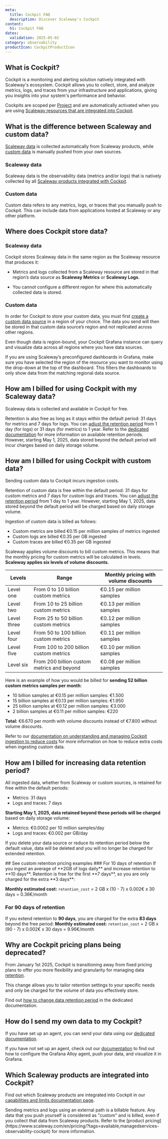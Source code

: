 ```yaml
---
meta:
  title: Cockpit FAQ
  description: Discover Scaleway's Cockpit
content:
  h1: Cockpit FAQ
dates:
  validation: 2025-05-02
category: observability
productIcon: CockpitProductIcon
---
```


<Macro id="cockpit-plan-deprecation" />

## What is Cockpit?

Cockpit is a monitoring and alerting solution natively integrated with Scaleway's ecosystem. Cockpit allows you to collect, store, and analyze metrics, logs, and traces from your infrastructure and applications, giving you insights into your system's performance and behavior. 

Cockpits are scoped per [Project](/organizations-and-projects/concepts/#project) and are automatically activated when you are using [Scaleway resources that are integrated into Cockpit](/cockpit/reference-content/cockpit-limitations/#product-integration-into-cockpit).

## What is the difference between Scaleway and custom data?

[Scaleway data](#scaleway-data) is collected automatically from Scaleway products, while [custom data](#custom-data) is manually pushed from your own sources.

### Scaleway data

Scaleway data is the observability data (metrics and/or logs) that is natively collected by all [Scaleway products integrated with Cockpit](/cockpit/reference-content/cockpit-limitations/#product-integration-into-cockpit).

### Custom data

Custom data refers to any metrics, logs, or traces that you manually push to Cockpit. This can include data from applications hosted at Scaleway or any other platform.

## Where does Cockpit store data?

### Scaleway data

Cockpit stores Scaleway data in the same region as the Scaleway resource that produces it:

- Metrics and logs collected from a Scaleway resource are stored in that region’s data source as **Scaleway Metrics** or **Scaleway Logs**.

- You cannot configure a different region for where this automatically collected data is stored.

### Custom data

In order for Cockpit to store your custom data, you must first [create a custom data source](/cockpit/how-to/create-external-data-sources/) in a region of your choice. The data you send will then be stored in that custom data source’s region and not replicated across other regions.

Even though data is region-bound, your Cockpit Grafana instance can query and visualize data across all regions where you have data sources.

If you are using Scaleway’s preconfigured dashboards in Grafana, make sure you have selected the region of the resource you want to monitor using the drop-down at the top of the dashboard. This filters the dashboards to only show data from the matching regional data source.

## How am I billed for using Cockpit with my Scaleway data?

Scaleway data is collected and available in Cockpit for free.

Retention is also free as long as it stays within the default period: 31 days for metrics and 7 days for logs.
You can [adjust the retention period](/cockpit/how-to/change-data-retention) from 1 day (for logs) or 31 days (for metrics) to 1 year. Refer to the [dedicated documentation](/cockpit/concepts/#retention) for more information on available retention periods. However, starting May 1, 2025, data stored beyond the default period will incur charges based on daily storage volume.

## How am I billed for using Cockpit with custom data?

Sending custom data to Cockpit incurs ingestion costs.

Retention of custom data is free within the default period: 31 days for custom metrics and 7 days for custom logs and traces. You can [adjust the retention period](/cockpit/how-to/change-data-retention) from 1 day to 1 year. However, starting May 1, 2025, data stored beyond the default period will be charged based on daily storage volume.

Ingestion of custom data is billed as follows:

- Custom metrics are billed €0.15 per million samples of metrics ingested
- Custom logs are billed €0.35 per GB ingested
- Custom traces are billed €0.35 per GB ingested

Scaleway applies volume discounts to bill custom metrics. This means that the monthly pricing for custom metrics will be calculated in levels. **Scaleway applies six levels of volume discounts.**

| Levels       | Range                                        | Monthly pricing with volume discounts    |
|--------------|----------------------------------------------|------------------------------------------|
| Level one    | From 0 to 10 billion custom metrics          | €0.15 per million samples                |
| Level two    | From 10 to 25 billion custom metrics         | €0.13 per million samples                |
| Level three  | From 25 to 50 billion custom metrics         | €0.12 per million samples                |
| Level four   | From 50 to 100 billion custom metrics        | €0.11 per million samples                |
| Level five   | From 100 to 200 billion custom metrics       | €0.10 per million samples                |
| Level six    | From 200 billion custom metrics and beyond   | €0.08 per million samples                |


Here is an example of how you would be billed for **sending 52 billion custom metrics samples per month**:

- 10 billion samples at €0.15 per million samples: €1.500
- 15 billion samples at €0.13 per million samples: €1.950
- 25 billion samples at €0.12 per million samples: €3.000
- 2 billion samples at €0.11 per million samples: €220

**Total:** €6.670 per month with volume discounts instead of €7.800 without volume discounts.

Refer to our [documentation on understanding and managing Cockpit ingestion to reduce costs](/cockpit/reference-content/understanding-cockpit-usage/) for more information on how to reduce extra costs when ingesting custom data.

## How am I billed for increasing data retention period?

All ingested data, whether from Scaleway or custom sources, is retained for free within the default periods:
- Metrics: 31 days
- Logs and traces: 7 days

**Starting May 1, 2025, data retained beyond these periods will be charged** based on daily storage volume:

- Metrics: €0.0002 per 10 million samples/day
- Logs and traces: €0.002 per GB/day

If you delete your data source or reduce its retention period below the default value, data will be deleted and you will no longer be charged for extended retention.

<Concept>
  ## See custom retention pricing examples
  ### For 10 days of retention
  If you ingest an average of **2GB of logs daily** and increase retention to **10 days**. Retention is free for the first **7 days**, so you are only charged for the extra **3 days**:

  **Monthly estimated cost:**
    `retention_cost` = 2 GB x (10 - 7) x 0.002€ x 30 days = 0.36€/month

  ### For 90 days of retention
  If you extend retention to **90 days**, you are charged for the extra **83 days** beyond the free period:
  **Monthly estimated cost:**
   `retention_cost` = 2 GB x (90 - 7) x 0.002€ x 30 days = 9.96€/month
</Concept>

## Why are Cockpit pricing plans being deprecated?

From January 1st 2025, Cockpit is transitioning away from fixed pricing plans to offer you more flexibility and granularity for managing data [retention](/cockpit/concepts/#retention).

This change allows you to tailor retention settings to your specific needs and only be charged for the volume of data you effectively store.

Find out [how to change data retention period](/cockpit/how-to/change-data-retention/) in the dedicated documentation.

## How do I send my own data to my Cockpit?

If you have set up an agent, you can send your data using our [dedicated documentation](/cockpit/how-to/send-metrics-logs-to-cockpit/).

If you have not set up an agent, check out our [documentation](/cockpit/how-to/send-metrics-with-grafana-alloy/) to find out how to
configure the Grafana Alloy agent, push your data, and visualize it in Grafana.

## Which Scaleway products are integrated into Cockpit?

Find out which Scaleway products are integrated into Cockpit in our [capabilities and limits documentation page](/cockpit/reference-content/cockpit-limitations/#product-integration-into-cockpit).

<Message type="important">
Sending metrics and logs using an external path is a billable feature. Any data that you push yourself is considered as "custom" and is billed, even if you collect that data from Scaleway products. Refer to the [product pricing](https://www.scaleway.com/en/pricing/?tags=available,managedservices-observability-cockpit) for more information.
</Message>

